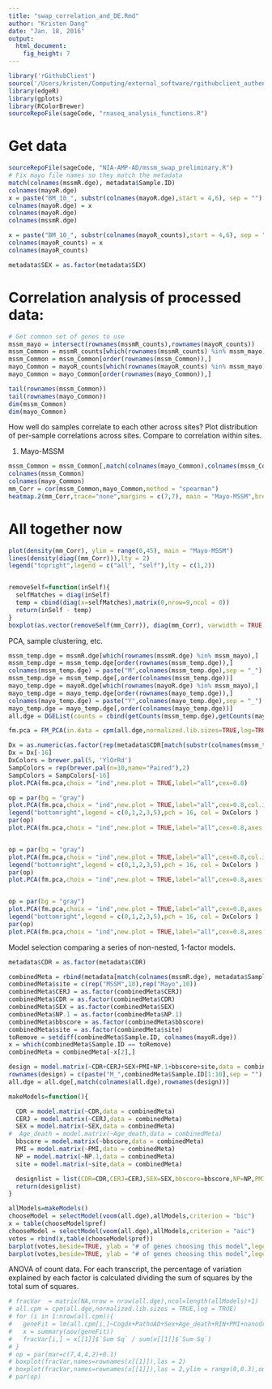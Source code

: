 ```yaml
---
title: "swap_correlation_and_DE.Rmd"
author: "Kristen Dang"
date: "Jan. 18, 2016"
output: 
  html_document: 
    fig_height: 7
---
```




```r
library('rGithubClient')
source('/Users/kristen/Computing/external_software/rgithubclient_authenticate.R')
library(edgeR)
library(gplots)
library(RColorBrewer)
sourceRepoFile(sageCode, "rnaseq_analysis_functions.R")
```

# Get data
```r
sourceRepoFile(sageCode, "NIA-AMP-AD/mssm_swap_preliminary.R")
# Fix mayo file names so they match the metadata
match(colnames(mssmR.dge), metadata$Sample.ID)
colnames(mayoR.dge)
x = paste("BM_10_", substr(colnames(mayoR.dge),start = 4,6), sep = "")
colnames(mayoR.dge) = x
colnames(mayoR.dge)
colnames(mssmR.dge)

x = paste("BM_10_", substr(colnames(mayoR_counts),start = 4,6), sep = "")
colnames(mayoR_counts) = x
colnames(mayoR_counts)

metadata$SEX = as.factor(metadata$SEX)
```


# Correlation analysis of processed data:
```r
# Get common set of genes to use
mssm_mayo = intersect(rownames(mssmR_counts),rownames(mayoR_counts))
mssm_Common = mssmR_counts[which(rownames(mssmR_counts) %in% mssm_mayo),]
mssm_Common = mssm_Common[order(rownames(mssm_Common)),]
mayo_Common = mayoR_counts[which(rownames(mayoR_counts) %in% mssm_mayo),]
mayo_Common = mayo_Common[order(rownames(mayo_Common)),]

tail(rownames(mssm_Common))
tail(rownames(mayo_Common))
dim(mssm_Common)
dim(mayo_Common)
```

How well do samples correlate to each other across sites? Plot distribution of per-sample correlations across sites. Compare to correlation within sites.

1. Mayo-MSSM

```r
mssm_Common = mssm_Common[,match(colnames(mayo_Common),colnames(mssm_Common))]
colnames(mssm_Common)
colnames(mayo_Common)
mm_Corr = cor(mssm_Common,mayo_Common,method = "spearman")
heatmap.2(mm_Corr,trace="none",margins = c(7,7), main = "Mayo-MSSM",breaks = seq(0.8,0.95,0.01))
```

# All together now
```r
plot(density(mm_Corr), ylim = range(0,45), main = "Mayo-MSSM")
lines(density(diag((mm_Corr))),lty = 2)
legend("topright",legend = c("all", "self"),lty = c(1,2))


removeSelf=function(inSelf){
  selfMatches = diag(inSelf)
  temp = cbind(diag(x=selfMatches),matrix(0,nrow=9,ncol = 0))
  return(inSelf - temp)
}
boxplot(as.vector(removeSelf(mm_Corr)), diag(mm_Corr), varwidth = TRUE,ylim = range(0.75,1), col = c("goldenrod1","goldenrod1"),names = c("non-self","self"))
```

PCA, sample clustering, etc.
```r
mssm_temp.dge = mssmR.dge[which(rownames(mssmR.dge) %in% mssm_mayo),]
mssm_temp.dge = mssm_temp.dge[order(rownames(mssm_temp.dge)),]
colnames(mssm_temp.dge) = paste("M",colnames(mssm_temp.dge),sep = "_")
mssm_temp.dge = mssm_temp.dge[,order(colnames(mssm_temp.dge))]
mayo_temp.dge = mayoR.dge[which(rownames(mayoR.dge) %in% mssm_mayo),]
mayo_temp.dge = mayo_temp.dge[order(rownames(mayo_temp.dge)),]
colnames(mayo_temp.dge) = paste("Y",colnames(mayo_temp.dge),sep = "_")
mayo_temp.dge = mayo_temp.dge[,order(colnames(mayo_temp.dge))]
all.dge = DGEList(counts = cbind(getCounts(mssm_temp.dge),getCounts(mayo_temp.dge)))

fm.pca = FM_PCA(in.data = cpm(all.dge,normalized.lib.sizes=TRUE,log=TRUE),plot = TRUE)

Dx = as.numeric(as.factor(rep(metadata$CDR[match(substr(colnames(mssm_temp.dge),start = 3,stop = 15),metadata$Sample.ID)],2)))
Dx = Dx[-16]
DxColors = brewer.pal(5, 'YlOrRd')
SampColors = rep(brewer.pal(n=10,name="Paired"),2)
SampColors = SampColors[-16]
plot.PCA(fm.pca,choix = "ind",new.plot = TRUE,label="all",cex=0.8)

op = par(bg = "gray")
plot.PCA(fm.pca,choix = "ind",new.plot = TRUE,label="all",cex=0.8,col.ind = DxColors[Dx], axes = c(2,3))
legend("bottomright",legend = c(0,1,2,3,5),pch = 16, col = DxColors )
par(op)
plot.PCA(fm.pca,choix = "ind",new.plot = TRUE,label="all",cex=0.8,axes = c(2,3),col.ind = SampColors)


op = par(bg = "gray")
plot.PCA(fm.pca,choix = "ind",new.plot = TRUE,label="all",cex=0.8,col.ind = DxColors[Dx], axes = c(3,4))
legend("bottomright",legend = c(0,1,2,3,5),pch = 16, col = DxColors )
par(op)
plot.PCA(fm.pca,choix = "ind",new.plot = TRUE,label="all",cex=0.8,axes = c(3,4),col.ind = SampColors)


op = par(bg = "gray")
plot.PCA(fm.pca,choix = "ind",new.plot = TRUE,label="all",cex=0.8,axes = c(4,5),col.ind = DxColors[Dx])
legend("bottomright",legend = c(0,1,2,3,5),pch = 16, col = DxColors )
par(op)
plot.PCA(fm.pca,choix = "ind",new.plot = TRUE,label="all",cex=0.8,axes = c(4,5),col.ind = SampColors)

```


Model selection comparing a series of non-nested, 1-factor models. 
```r
metadata$CDR = as.factor(metadata$CDR)

combinedMeta = rbind(metadata[match(colnames(mssmR.dge), metadata$Sample.ID),], metadata[match(colnames(mssmR.dge), metadata$Sample.ID),])
combinedMeta$site = c(rep("MSSM",10),rep("Mayo",10))
combinedMeta$CERJ = as.factor(combinedMeta$CERJ)
combinedMeta$CDR = as.factor(combinedMeta$CDR)
combinedMeta$SEX = as.factor(combinedMeta$SEX)
combinedMeta$NP.1 = as.factor(combinedMeta$NP.1)
combinedMeta$bbscore = as.factor(combinedMeta$bbscore)
combinedMeta$site = as.factor(combinedMeta$site)
toRemove = setdiff(combinedMeta$Sample.ID, colnames(mayoR.dge))
x = which(combinedMeta$Sample.ID == toRemove)
combinedMeta = combinedMeta[-x[2],]

design = model.matrix(~CDR+CERJ+SEX+PMI+NP.1+bbscore+site,data = combinedMeta)
rownames(design) = c(paste("M_",combinedMeta$Sample.ID[1:10],sep = ""),paste("Y_",combinedMeta$Sample.ID[11:19],sep = ""))
all.dge = all.dge[,match(colnames(all.dge),rownames(design))]

makeModels=function(){

  CDR = model.matrix(~CDR,data = combinedMeta)
  CERJ = model.matrix(~CERJ,data = combinedMeta)
  SEX = model.matrix(~SEX,data = combinedMeta)
#  Age_death = model.matrix(~Age_death,data = combinedMeta)
  bbscore = model.matrix(~bbscore,data = combinedMeta) 
  PMI = model.matrix(~PMI,data = combinedMeta)
  NP = model.matrix(~NP.1,data = combinedMeta)
  site = model.matrix(~site,data = combinedMeta)

  designlist = list(CDR=CDR,CERJ=CERJ,SEX=SEX,bbscore=bbscore,NP=NP,PMI=PMI,site=site)
  return(designlist)
}

allModels=makeModels()
chooseModel = selectModel(voom(all.dge),allModels,criterion = "bic")
x = table(chooseModel$pref)
chooseModel = selectModel(voom(all.dge),allModels,criterion = "aic")
votes = rbind(x,table(chooseModel$pref))
barplot(votes,beside=TRUE, ylab = "# of genes choosing this model",legend.text = c("BIC", "AIC"),main="model selection for transcripts", cex.names = 0.7, las = 2)
barplot(votes,beside=TRUE, ylab = "# of genes choosing this model",legend.text = c("BIC", "AIC"),main="model selection for transcripts", cex.names = 0.7, las = 2,ylim = range(0,5000))
```

ANOVA of count data. For each transcript, the percentage of variation explained by each factor is calculated dividing the sum of squares by the total sum of squares. 
```r
# fracVar  = matrix(NA,nrow = nrow(all.dge),ncol=length(allModels)+1)
# all.cpm = cpm(all.dge,normalized.lib.sizes = TRUE,log = TRUE)
# for (i in 1:nrow(all.cpm)){
#   geneFit = lm(all.cpm[i,]~Cogdx+PathoAD+Sex+Age_death+RIN+PMI+nanodrop.ng.ul+site,data = combinedMeta)
#   x = summary(aov(geneFit))
#   fracVar[i,] = x[[1]]$`Sum Sq` / sum(x[[1]]$`Sum Sq`)
# }
# op = par(mar=c(7,4,4,2)+0.1)
# boxplot(fracVar,names=rownames(x[[1]]),las = 2)
# boxplot(fracVar,names=rownames(x[[1]]),las = 2,ylim = range(0,0.3),outline =FALSE)
# par(op)

```
